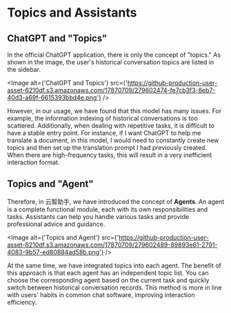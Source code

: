# Topics and Assistants

## ChatGPT and "Topics"

In the official ChatGPT application, there is only the concept of "topics." As shown in the image, the user's historical conversation topics are listed in the sidebar.

<Image alt={'ChatGPT and Topics'} src={'https://github-production-user-asset-6210df.s3.amazonaws.com/17870709/279602474-fe7cb3f3-8eb7-40d3-a69f-6615393bbd4e.png'} />

However, in our usage, we have found that this model has many issues. For example, the information indexing of historical conversations is too scattered. Additionally, when dealing with repetitive tasks, it is difficult to have a stable entry point. For instance, if I want ChatGPT to help me translate a document, in this model, I would need to constantly create new topics and then set up the translation prompt I had previously created. When there are high-frequency tasks, this will result in a very inefficient interaction format.

## Topics and "Agent"

Therefore, in 云智助手, we have introduced the concept of **Agents**. An agent is a complete functional module, each with its own responsibilities and tasks. Assistants can help you handle various tasks and provide professional advice and guidance.

<Image alt={'Topics and Agent'} src={'https://github-production-user-asset-6210df.s3.amazonaws.com/17870709/279602489-89893e61-2791-4083-9b57-ed80884ad58b.png'} />

At the same time, we have integrated topics into each agent. The benefit of this approach is that each agent has an independent topic list. You can choose the corresponding agent based on the current task and quickly switch between historical conversation records. This method is more in line with users' habits in common chat software, improving interaction efficiency.
